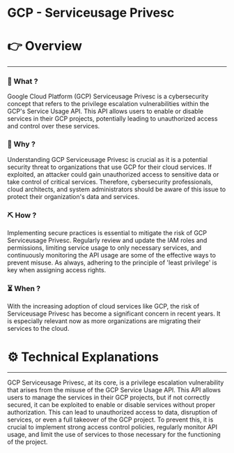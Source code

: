 # GCP - Serviceusage Privesc


# 👉 Overview

---

### 👀 What ?

Google Cloud Platform (GCP) Serviceusage Privesc is a cybersecurity concept that refers to the privilege escalation vulnerabilities within the GCP's Service Usage API. This API allows users to enable or disable services in their GCP projects, potentially leading to unauthorized access and control over these services.


### 🧐 Why ?

Understanding GCP Serviceusage Privesc is crucial as it is a potential security threat to organizations that use GCP for their cloud services. If exploited, an attacker could gain unauthorized access to sensitive data or take control of critical services. Therefore, cybersecurity professionals, cloud architects, and system administrators should be aware of this issue to protect their organization's data and services.


### ⛏️ How ?

Implementing secure practices is essential to mitigate the risk of GCP Serviceusage Privesc. Regularly review and update the IAM roles and permissions, limiting service usage to only necessary services, and continuously monitoring the API usage are some of the effective ways to prevent misuse. As always, adhering to the principle of 'least privilege' is key when assigning access rights.


### ⏳ When ?

With the increasing adoption of cloud services like GCP, the risk of Serviceusage Privesc has become a significant concern in recent years. It is especially relevant now as more organizations are migrating their services to the cloud.


# ⚙️ Technical Explanations

---

GCP Serviceusage Privesc, at its core, is a privilege escalation vulnerability that arises from the misuse of the GCP Service Usage API. This API allows users to manage the services in their GCP projects, but if not correctly secured, it can be exploited to enable or disable services without proper authorization. This can lead to unauthorized access to data, disruption of services, or even a full takeover of the GCP project. To prevent this, it is crucial to implement strong access control policies, regularly monitor API usage, and limit the use of services to those necessary for the functioning of the project.
